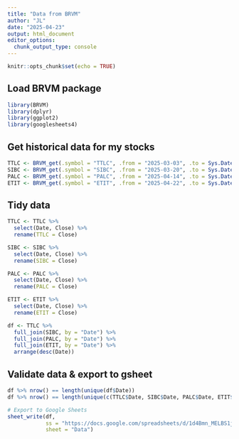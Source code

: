 ```yaml
---
title: "Data from BRVM"
author: "JL"
date: "2025-04-23"
output: html_document
editor_options: 
  chunk_output_type: console
---
```


```r
knitr::opts_chunk$set(echo = TRUE)
```

## Load BRVM package
```r
library(BRVM)
library(dplyr)
library(ggplot2)
library(googlesheets4)
```

## Get historical data for my stocks
```r
TTLC <- BRVM_get(.symbol = "TTLC", .from = "2025-03-03", .to = Sys.Date()) # Total CI
SIBC <- BRVM_get(.symbol = "SIBC", .from = "2025-03-20", .to = Sys.Date()) # SIB CI
PALC <- BRVM_get(.symbol = "PALC", .from = "2025-04-14", .to = Sys.Date()) # Palm CI
ETIT <- BRVM_get(.symbol = "ETIT", .from = "2025-04-22", .to = Sys.Date()) # Ecobank Togo
```

## Tidy data
```r
TTLC <- TTLC %>%
  select(Date, Close) %>%
  rename(TTLC = Close)

SIBC <- SIBC %>%
  select(Date, Close) %>%
  rename(SIBC = Close)

PALC <- PALC %>%
  select(Date, Close) %>%
  rename(PALC = Close)

ETIT <- ETIT %>%
  select(Date, Close) %>%
  rename(ETIT = Close)

df <- TTLC %>%
  full_join(SIBC, by = "Date") %>%
  full_join(PALC, by = "Date") %>%
  full_join(ETIT, by = "Date") %>%
  arrange(desc(Date))
```


## Validate data & export to gsheet
```r
df %>% nrow() == length(unique(df$Date))
df %>% nrow() == length(unique(c(TTLC$Date, SIBC$Date, PALC$Date, ETIT$Date)))

# Export to Google Sheets
sheet_write(df,
            ss = "https://docs.google.com/spreadsheets/d/1d4Bmn_MELBS1jNcL_w07cJAj6gsqpEFASa4giWDmUJk/edit?gid=0#gid=0",
            sheet = "Data")
```

